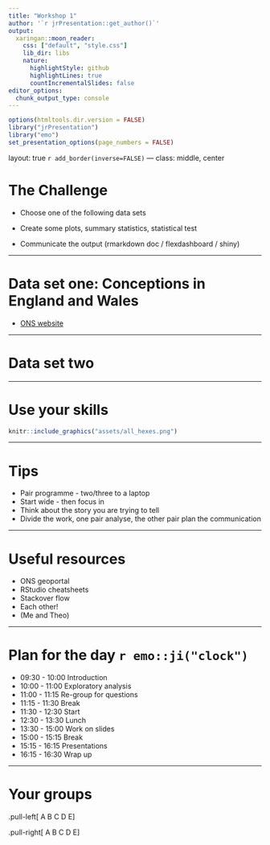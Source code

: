 ```yaml
---
title: "Workshop 1"
author: '`r jrPresentation::get_author()`'
output:
  xaringan::moon_reader:
    css: ["default", "style.css"]
    lib_dir: libs
    nature:
      highlightStyle: github
      highlightLines: true
      countIncrementalSlides: false
editor_options: 
  chunk_output_type: console
---
```


```r
options(htmltools.dir.version = FALSE)
library("jrPresentation")
library("emo")
set_presentation_options(page_numbers = FALSE)
```


layout: true
`r add_border(inverse=FALSE)`
---
class: middle, center

# The Challenge

* Choose one of the following data sets

* Create some plots, summary statistics, statistical test

* Communicate the output (rmarkdown doc / flexdashboard / shiny)

---

# Data set one: Conceptions in England and Wales

* [ONS website](https://www.ons.gov.uk/peoplepopulationandcommunity/birthsdeathsandmarriages/conceptionandfertilityrates/datasets/conceptionstatisticsenglandandwalesreferencetables)

---

# Data set two

---

# Use your skills

```r
knitr::include_graphics("assets/all_hexes.png")
```

---

# Tips

* Pair programme - two/three to a laptop
* Start wide - then focus in
* Think about the story you are trying to tell
* Divide the work, one pair analyse, the other pair plan the communication

---

# Useful resources

* ONS geoportal
* RStudio cheatsheets
* Stackover flow
* Each other!
* (Me and Theo)

---

# Plan for the day `r emo::ji("clock")`

* 09:30 - 10:00 Introduction
* 10:00 - 11:00 Exploratory analysis
* 11:00 - 11:15 Re-group for questions
* 11:15 - 11:30 Break
* 11:30 - 12:30 Start 
* 12:30 - 13:30 Lunch
* 13:30 - 15:00 Work on slides
* 15:00 - 15:15 Break
* 15:15 - 16:15 Presentations
* 16:15 - 16:30 Wrap up

---

# Your groups


.pull-left[
A
B
C
D
E
]

.pull-right[
A
B
C
D
E
]

